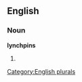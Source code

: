 
==English==

===Noun===
'''lynchpins'''

# {{plural of|[[lynchpin]]}}

[[Category:English plurals]]
